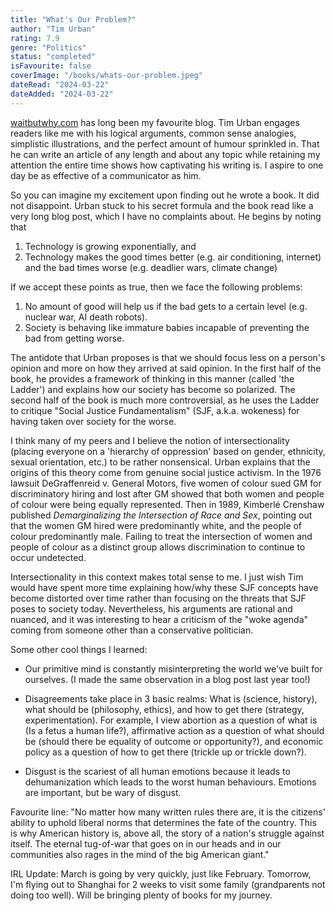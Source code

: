 ```yaml
---
title: "What's Our Problem?"
author: "Tim Urban"
rating: 7.9
genre: "Politics"
status: "completed"
isFavourite: false
coverImage: "/books/whats-our-problem.jpeg"
dateRead: "2024-03-22"
dateAdded: "2024-03-22"
---
```


[waitbutwhy.com](https://waitbutwhy.com) has long been my favourite blog. Tim Urban engages readers like me with his logical arguments, common sense analogies, simplistic illustrations, and the perfect amount of humour sprinkled in. That he can write an article of any length and about any topic while retaining my attention the entire time shows how captivating his writing is. I aspire to one day be as effective of a communicator as him.

So you can imagine my excitement upon finding out he wrote a book. It did not disappoint. Urban stuck to his secret formula and the book read like a very long blog post, which I have no complaints about. He begins by noting that

1. Technology is growing exponentially, and
2. Technology makes the good times better (e.g. air conditioning, internet) and the bad times worse (e.g. deadlier wars, climate change)

If we accept these points as true, then we face the following problems:

1. No amount of good will help us if the bad gets to a certain level (e.g. nuclear war, AI death robots).
2. Society is behaving like immature babies incapable of preventing the bad from getting worse.

The antidote that Urban proposes is that we should focus less on a person's opinion and more on how they arrived at said opinion. In the first half of the book, he provides a framework of thinking in this manner (called 'the Ladder') and explains how our society has become so polarized. The second half of the book is much more controversial, as he uses the Ladder to critique "Social Justice Fundamentalism" (SJF, a.k.a. wokeness) for having taken over society for the worse.

I think many of my peers and I believe the notion of intersectionality (placing everyone on a 'hierarchy of oppression' based on gender, ethnicity, sexual orientation, etc.) to be rather nonsensical. Urban explains that the origins of this theory come from genuine social justice activism. In the 1976 lawsuit DeGraffenreid v. General Motors, five women of colour sued GM for discriminatory hiring and lost after GM showed that both women and people of colour were being equally represented. Then in 1989, Kimberlé Crenshaw published *Demarginalizing the Intersection of Race and Sex*, pointing out that the women GM hired were predominantly white, and the people of colour predominantly male. Failing to treat the intersection of women and people of colour as a distinct group allows discrimination to continue to occur undetected.

Intersectionality in this context makes total sense to me. I just wish Tim would have spent more time explaining how/why these SJF concepts have become distorted over time rather than focusing on the threats that SJF poses to society today. Nevertheless, his arguments are rational and nuanced, and it was interesting to hear a criticism of the "woke agenda" coming from someone other than a conservative politician.

Some other cool things I learned:

- Our primitive mind is constantly misinterpreting the world we've built for ourselves. (I made the same observation in a blog post last year too!)

- Disagreements take place in 3 basic realms: What is (science, history), what should be (philosophy, ethics), and how to get there (strategy, experimentation). For example, I view abortion as a question of what is (Is a fetus a human life?), affirmative action as a question of what should be (should there be equality of outcome or opportunity?), and economic policy as a question of how to get there (trickle up or trickle down?).

- Disgust is the scariest of all human emotions because it leads to dehumanization which leads to the worst human behaviours. Emotions are important, but be wary of disgust.

Favourite line: "No matter how many written rules there are, it is the citizens' ability to uphold liberal norms that determines the fate of the country. This is why American history is, above all, the story of a nation's struggle against itself. The eternal tug-of-war that goes on in our heads and in our communities also rages in the mind of the big American giant."

IRL Update: March is going by very quickly, just like February. Tomorrow, I'm flying out to Shanghai for 2 weeks to visit some family (grandparents not doing too well). Will be bringing plenty of books for my journey.